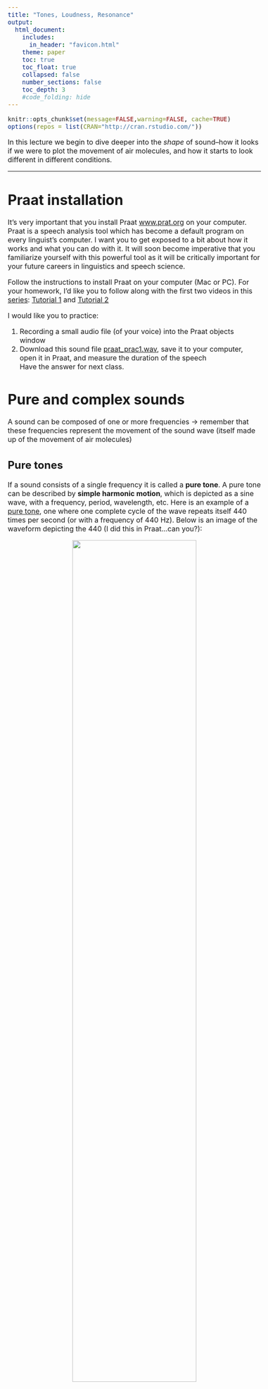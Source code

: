 ```yaml
---
title: "Tones, Loudness, Resonance"
output:
  html_document:
    includes:
      in_header: "favicon.html"
    theme: paper
    toc: true
    toc_float: true
    collapsed: false
    number_sections: false
    toc_depth: 3
    #code_folding: hide
---
```

<style type="text/css">
  body{
  font-size: 12pt;
}
</style>

```r
knitr::opts_chunk$set(message=FALSE,warning=FALSE, cache=TRUE)
options(repos = list(CRAN="http://cran.rstudio.com/"))
```

In this lecture we begin to  dive deeper into the *shape* of sound--how it looks if we were to plot the movement of air molecules, and how it starts to look different in different conditions.

***

# Praat installation

It's very important that you install Praat [www.prat.org](https://www.praat.org) on your computer. Praat is a speech analysis tool which has become a default program on every linguist's computer. I want you to get exposed to a bit about how it works and what you can do with it. It will soon become imperative that you familiarize yourself with this powerful tool as it will be critically important for your future careers in linguistics and speech science.

Follow the instructions to install Praat on your computer (Mac or PC). For your homework, I'd like you to follow along with the first two videos in this [series](https://www.youtube.com/channel/UCqU1JprLislAb-lV8Fw_FqA): [Tutorial 1](https://youtu.be/fjlFNOzfdPo) and [Tutorial 2](https://youtu.be/xl-6k4FFd6U)

I would like you to practice:

1) Recording a small audio file (of your voice) into the Praat objects window
2) Download this sound file [praat_prac1.wav](sounds/praat_prac1.wav), save it to your computer, open it in Praat, and measure the duration of the speech\
  Have the answer for next class.
  
# Pure and complex sounds

A sound can be composed of one or more frequencies $\rightarrow$ remember that these frequencies represent the movement of the sound wave (itself made up of the movement of air molecules)

## Pure tones

If a sound consists of a single frequency it is called a **pure tone**. A pure tone can be described by **simple harmonic motion**, which is depicted as a sine wave, with a frequency, period, wavelength, etc. Here is an example of a [pure tone](sounds/440Hz.wav), one where one complete cycle of the wave repeats itself 440 times per second (or with a frequency of 440 Hz). Below is an image of the waveform depicting the 440 (I did this in Praat...can you?):

<p align="center">
  <img src="images/440sine.png" width="70%" height="70%">
</p>

Musicians among you may know this tone as the note "A" in a Western traditional 12-tone scale system. If you have a piano or keyboard nearby, play this tone, then the "A" key. Are they the same note? How does your piano (or any other in-tune instrument) sound different from the tone?

<p align="center">
  <img src="images/a440.jpeg" width="75%" height="75%">
</p>
/

Listen to the two sounds one after the other:

<audio controls>
    <source src="sounds/a-piano.mp3" type="audio/wav"/>
</audio>
<audio controls>
  <source src="sounds/440Hz.wav" type="audio/wav"/>
</audio>
\

## Complex sounds

A note struck on the piano *does* sound different from the pure tone above. The reason it sounds different is because the vibrating metal string in the piano, when struck, produces the 440Hz tone *as well* as other tones (called "overtones") resulting in a **complex sound**. The complexity of the sound contributes to the overall *voice* of the instrument (or "timbre"). Complex sounds can be either **periodic** or **aperiodic**. 

### Periodic sounds

A complex periodic sound would be like notes playes from an instrument or even vowel sounds coming out of your mouth!

<figure align="center">
  <img src="images/complex_periodic_vowel.png" width="70%" height="70%">
  <figcaption>Periodic complex sound--Vowel.</figcaption>
</figure>
\
Here is a ["middle C"](sounds/middle_C.mp3) from a piano (also a complex periodic wave). Can you identify one complete cycle (or period)?\
<figure align="center">
  <img src="images/middle-c.png" width="70%" height="70%">
  <figcaption>Periodic complex sound--Piano, Middle C</figcaption>
</figure>
\

Here's a little practice question testing your understanding of frequency in periodic sounds.

#### Practice----
What is the frequency of the Middle C piano note above? You can calculate it from the waveform given.
<!-- Answer options go here -->
<div class="radio">
  <label>
    <input type="radio" name="question01" id="opt1" value="440Hz" onchange="check_answer()">
    440Hz 
  </label>
</div>
<div class="radio">
  <label>
    <input type="radio" name="question01" id="opt2" value="260kHz" onclick="check_answer()">
    260kHz
  </label>
</div>
<div class="radio">
  <label>
    <input type="radio" name="question01" id="opt3" value="262.23kHz" onclick="check_answer()">
    262Hz 
  </label>
</div>
<div class="radio">
  <label>
    <input type="radio" name="question01" id="opt3" value="262.24Hz" onclick="check_answer()">
    262.24Hz 
  </label>
</div>
<!-- Check answer button -->
<div>
<button class="btn btn-primary" type="button" onclick="check_answer()" data-toggle="collapse" data-target="#collapseExample" aria-expanded="false" aria-controls="collapseExample">Show / Hide result</button>
</div>
<div class="collapse" id="collapseExample">
  <div class="card card-body" id="answerFeedback">
    The answer selected was ...
  </div>
</div>

<!-- Code to update answer feedback -->
<script type="text/javascript">
function check_answer()
{
    var radioButtons = document.getElementsByName("question01");
    document.getElementById("answerFeedback").innerHTML = "Try selecting an answer!!";
    for(var i = 0; i < radioButtons.length; i++)
    {
        if(radioButtons[i].checked == true)
        {
            var selectedAnswer = "Your selected answer was " + radioButtons[i].value;
            <!-- feedback for correct / incorrect response -->
            var feedback = "Not quite! Have another go." 
            if(radioButtons[i].value == "262.24Hz") {
              feedback = "Yup, good job! 3 cycles / 0.01144 seconds = 262.24Hz"
            }
            document.getElementById("answerFeedback").innerHTML = selectedAnswer + "<br>" + feedback;
            return true;
        }
    }
}
</script>

----
### Aperiodic sounds

Aperiodic sounds are not periodic (or quasi-periodic); the waveform does not show any repeating quality (or periodicity). There are two types of aperiodic sounds: 

* Aperiodic sounds are sounds that do not repeat
* Aperiodic sounds are of two types: a **transient** sound or a sound that occurs just once, for a very short time (e.g., a hand clap, a balloon pop, or even one cycle of a sine wave!); a **noise** sound where the pressure at each moment is random and does not depend on the previous moment (e.g., a tire leaking air or [static](sounds/noise.wav) on the radio)

<figure align="center">
  <img src="images/noise.png" width="70%" height="70%">
  <figcaption>Aperiodic noise--radio static from above</figcaption>
</figure>

\

## Complex periodic sounds

Periodic complex sounds are made up of frequencies of sound that are *systematically* related to each other:

* The lowest frequency is called the **Fundamental Frequency**. The fundamental frequency is abbreviated ***F~0~***. The fundamental frequency is based on the periodicity of the entire complex sound. The fundamental frequency is not just the frequency of the **lowest component of the complex sound**.

* Frequencies above ***F~0~*** are called **harmonics**. For a complex periodic sounds, harmonics are the whole number integer (or a number that can be written down without a fraction part, e.g., 35, 5, 28374) multiples of the fundamental frequency.  

For most **naturally** generated complex periodic sounds (like guitar strings, tuning forks, etc.), the source generating the sound vibrates at the fundamental frequency AND at each integer multiple of the F~0~. So, for example, if the F~0~ of a tuning fork is 350Hz (ie., the tines of the fork vibrate back and forth 350 times every sec), it also vibrates at 2 x 350Hz, 3 x 350Hz, 4 x 350Hz, 5 x 350Hz, etc. $\rightarrow$ harmonics. The amplitude (we'll get to this later) of each harmonic decreases. So the loudest harmonic is the first one, the F~0~.

<figure align="center">
  <img src="images/harmonics_sine.png" width="70%" height="70%">
  <figcaption>Fundamental (50Hz) and harmonics</figcaption>
</figure>
\

### Fourier analysis

The complex periodic sound is the sum of many simple periodic tones. So in the picture above, the resulting sound of the tone complex is literally computed by adding each sine wave together. The discovery that a complex periodic sound is the sum of multiple simple tones is called *Fourier Analysis*, named after the person who discovered it, [Joseph Fourier](https://en.wikipedia.org/wiki/Joseph_Fourier).

<figure align="center">
  <img src="images/harmonic_waveforms.png" width="70%" height="70%">
  <figcaption>The addition of harmonics results in the complex waveform.</figcaption>
</figure>
\

## Spectrum

Waveforms can be displayed in many ways. We've seen how this looks above $\rightarrow$ conveys information about frequency, period, and amplitude but NO information about the components (harmonics in periodic sounds). 

A **spectrum** (or more technically the **line spectrum** in this case) view, however, provides information about the amplitude of the the individual frequencies making up the complex periodic sound.

<figure align="center">
  <img src="images/Spectrum1.gif" width="50%" height="50%">
  <figcaption>Basic line spectrum of 100Hz complex periodic sound. Notice the harmonics at whole integer multiples of the fundamental frequency.</figcaption>
</figure>
\

* Line spectra represent a "slice" of the sound in the frequency domain. The x-axis represents frequency and the y-axis represents how much energy is in that frequency, or **amplitude**. Wait, but sound happens over time! What happened to the time dimension, like in a waveform? $\rightarrow$ the frequencies themselves must have time built in, so the line spectrum must occur over some interval of time.

In the line spectrum above, the F~0~ is 100Hz (represented by the first vertical line). The line is at 100 on the x-axis, and the height of the line represents the amplitude of that component. In this case, the F~0~ is the loudest component. The next component is at 2 x 100Hz or 200Hz, with a component at 300, 400, 500Hz, etc. Notice that each harmonic is lower in amplitude relative to the next lower harmonic $\rightarrow$ this is a feature of naturally vibrating sources. 

* In a spectrum representation of of sound, there must be some time "chunk" over which the spectrum is computed. We'll learn how to do this in Praat.

* Line spectra are NOT used for complex *aperiodic* sounds, which are characterized by energy across broad bands of frequencies. 

* Aperiodic spectra would have closely spaced lines with no systematic relationship with each other. The sound is best represented by something called a *spectral envelope* which shows the general shape of the amplitudes of the collective frequencies in the sound.

<figure align="center">
  <img src="images/aperiodic_spectrum.png" width="50%" height="50%">
  <figcaption>Spectrum of aperiodic random noise</figcaption>
</figure>
\

# Sounds and barriers

Sounds interact with their environment. Sounds combine with other sounds as well as bounce and get absorbed by barriers. Sometimes sound is not transmitted through barriers or obstacles in its path. The initiation of the sound is called the ***incident wave***, and only a small portion of it may be transmitted through barriers and depends upon the properties of both the sound and barrier. 

## Absroption

Sounds may be **absorbed** or may be reflected. Softer and more porous materials absorb sounds more than do harder, denser materials. This is important to consider when we think about speech sounds and the structure and composition of our mouths.
\

<figure align="center">
  <img src="images/blob.gif" width="50%" height="50%">
  <!-- <figcaption>Spectrum of aperiodic random noise</figcaption> -->
</figure>
\

## Reflection

Hard, smooth objects tend to **reflect** sounds (similar to how a mirror works). The amount of reflection depends on just how similar the object is to the medium within which the sound is traveling (in our case, air). If the object is hard and smooth like a concrete wall, then we expect the sound to bounce off, creating an echo or a reverberation. Echoes occur when the reflected sound wave takes more than 100 miliseconds to reach your ear. Reflected sounds that are received by your ears in less time are essentially processed by your brain as prolonged sounds. This occurs mostly when sound is reflected off of mutliple walls or barriers. Here is a neat little animation from physicsclassroom.com showing the difference between echo and reverberation as a result of distance and time travelled by the source sound back to the listener's ear.

<figure align="center">
  <img src="images/er.gif">
  <!-- <figcaption>Spectrum of aperiodic random noise</figcaption> -->
</figure>
\

## Refraction and Defraction

* **Refraction** is another phenomenon where sound changes direction, either as a result of a change in medium (say from air to water) or a change in temperature. A typical example of refracting sound is when it passes over a body of water. The air above water tends to be cooler than when it is not above water. Sound waves tend to *refract* or bend towards cooler air, which slows down the wave relative to warmer air much higher above.  

* **Defraction** is when the sound waves past an object or through an opening. Imagine a wall separating two rooms with a doorway between. If you're standing in one room and your friend in the other, the reason why you're able to hear each other is because sound waves travel around the edge of the wall and through the opening. Ultimately this depends on the wavelength (see Lecture 1) of the sound. If the wavelength of the sound is of similar size to the obstacle (in this example, the wall), then the sound will easily bend around it. Similarly, we can hear distant thunder (low frequency) because of its long wavelength, allowing the sound to defract around obstacles like trees and houses.

## Interference

We're not going to get too deep into the precise physics of a sound wave's interaction with obstacles or changes in mediums, but we *can* describe in some detail how sound waves interact with other sound waves. The interaction can be broadly described as **interference**, and specifically *constructive* or *destructive* interference. The concepts are fairly easy to understand as additive.  

<figure align="center">
  <img src="images/constructive.png">
  <!-- <figcaption>Spectrum of aperiodic random noise</figcaption> -->
</figure>
\